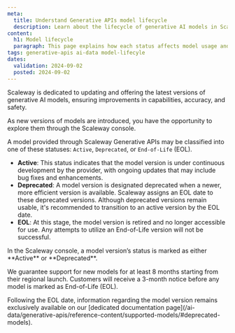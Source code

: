 ```yaml
---
meta:
  title: Understand Generative APIs model lifecycle
  description: Learn about the lifecycle of generative AI models in Scaleway. This page explains how each status affects model usage and updates, ensuring you are informed about transitions and how to access the latest model versions.
content:
  h1: Model lifecycle
  paragraph: This page explains how each status affects model usage and updates.
tags: generative-apis ai-data model-lifecyle
dates:
  validation: 2024-09-02
  posted: 2024-09-02
---
```


Scaleway is dedicated to updating and offering the latest versions of generative AI models, ensuring improvements in capabilities, accuracy, and safety.

As new versions of models are introduced, you have the opportunity to explore them through the Scaleway console.

A model provided through Scaleway Generative APIs may be classified into one of these statuses: `Active`, `Deprecated`, or `End-of-Life` (EOL).

- **Active**: This status indicates that the model version is under continuous development by the provider, with ongoing updates that may include bug fixes and enhancements.
- **Deprecated**: A model version is designated deprecated when a newer, more efficient version is available. Scaleway assigns an EOL date to these deprecated versions. Although deprecated versions remain usable, it's recommended to transition to an active version by the EOL date.
- **EOL**: At this stage, the model version is retired and no longer accessible for use. Any attempts to utilize an End-of-Life version will not be successful.

<Message type="note">
  In the Scaleway console, a model version’s status is marked as either **Active** or **Deprecated**. 
</Message>

We guarantee support for new models for at least 8 months starting from their regional launch. Customers will receive a 3-month notice before any model is marked as End-of-Life (EOL).

<Message type="important">
  Following the EOL date, information regarding the model version remains exclusively available on our [dedicated documentation page](/ai-data/generative-apis/reference-content/supported-models/#deprecated-models).
</Message>
